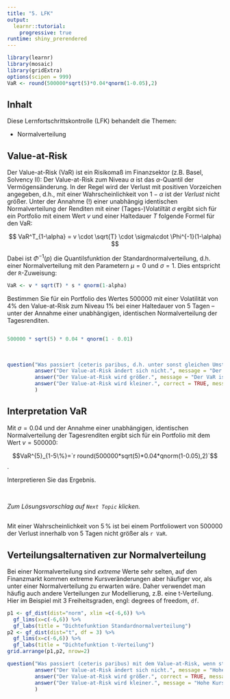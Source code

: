 ```yaml
---
title: "5. LFK"
output: 
  learnr::tutorial:
    progressive: true
runtime: shiny_prerendered
---
```



```r
library(learnr)
library(mosaic)
library(gridExtra)
options(scipen = 999)
VaR <- round(500000*sqrt(5)*0.04*qnorm(1-0.05),2)
```

## Inhalt

Diese Lernfortschrittskontrolle (LFK) behandelt die Themen:

- Normalverteilung


## Value-at-Risk

Der Value-at-Risk (VaR) ist ein Risikomaß im Finanzsektor (z.B. Basel, Solvency II): Der Value-at-Risk zum Niveau $\alpha$ ist das $\alpha$-Quantil der Vermögensänderung. In der Regel wird der Verlust mit positiven Vorzeichen angegeben, d.h., mit einer Wahrscheinlichkeit von $1-\alpha$ ist der *Verlust* nicht größer. Unter der Annahme (!) einer unabhängig identischen Normalverteilung der Renditen mit einer (Tages-)Volatiltät $\sigma$ ergibt sich für ein Portfolio mit einem Wert $v$ und einer Haltedauer $T$ folgende Formel für den VaR:

$$
VaR^T_{1-\alpha} = v \cdot \sqrt{T} \cdot \sigma\cdot \Phi^{-1}(1-\alpha)
$$

Dabei ist $\Phi^{-1}(p)$ die Quantilsfunktion der Standardnormalverteilung, d.h. einer Normalverteilung mit den Parametern $\mu=0$ und $\sigma=1$. Dies entspricht der `R`-Zuweisung:

```r
VaR <- v * sqrt(T) * s * qnorm(1-alpha)
```


Bestimmen Sie für ein Portfolio des Wertes $500000$ mit einer Volatilität von $4\%$ den Value-at-Risk zum Niveau $1\%$ bei einer Haltedauer von $5$ Tagen -- unter der Annahme einer unabhängigen, identischen Normalverteilung der Tagesrenditen.

```r

```

```r
500000 * sqrt(5) * 0.04 * qnorm(1 - 0.01)
```


<br>


```r
question("Was passiert (ceteris paribus, d.h. unter sonst gleichen Umständen) mit dem Value-at-Risk, wenn die Haltedauer verkürzt wird?",
         answer("Der Value-at-Risk ändert sich nicht.", message = "Der VaR ist auch eine Funktion von $T$."),
         answer("Der Value-at-Risk wird größer.", message = "Der VaR ist eine monton steigende Funktion von $T$."),
         answer("Der Value-at-Risk wird kleiner.", correct = TRUE, message = "Der VaR ist eine monton steigende Funktion von $T$.")
         )
```


## Interpretation VaR

Mit $\sigma=0.04$ und der Annahme einer unabhängigen, identischen Normalverteilung der Tagesrenditen ergibt sich für ein Portfolio mit dem Wert $v=500000$:

$$VaR^{5}_{1-5\%}=`r round(500000*sqrt(5)*0.04*qnorm(1-0.05),2)`$$.


Interpretieren Sie das Ergebnis.

<br>

*Zum Lösungsvorschlag auf `Next Topic` klicken.*

##

Mit einer Wahrscheinlichkeit von $5\,\%$ ist bei einem Portfoliowert von $500000$ der Verlust innerhalb von $5$ Tagen nicht größer als `r VaR`.

## Verteilungsalternativen zur Normalverteilung

Bei einer Normalverteilung sind *extreme* Werte sehr selten, auf den Finanzmarkt kommen extreme Kursveränderungen aber häufiger vor, als unter einer Normalverteilung zu erwarten wäre. Daher verwendet man häufig auch andere Verteilungen zur Modellierung, z.B. eine t-Verteilung. Hier im Beispiel mit 3 Freiheitsgraden, engl: degrees of freedom, `df`.

```r
p1 <- gf_dist(dist="norm", xlim =c(-6,6)) %>%
  gf_lims(x=c(-6,6)) %>%
  gf_labs(title = "Dichtefunktion Standardnormalverteilung")
p2 <- gf_dist(dist="t", df = 3) %>%
  gf_lims(x=c(-6,6)) %>%
  gf_labs(title = "Dichtefunktion t-Verteilung")
grid.arrange(p1,p2, nrow=2)
```


```r
question("Was passiert (ceteris paribus) mit dem Value-at-Risk, wenn statt einer Normalverteilung eine t-Verteilung verwendet wird?",
         answer("Der Value-at-Risk ändert sich nicht.", message = "Hohe Kursänderungen kommen bei einer t-Verteilung häufiger vor als bei einer Normalverteilung, die Quantile sind weiter von der $0$ entfernt."),
         answer("Der Value-at-Risk wird größer.", correct = TRUE, message = "Hohe Kursänderungen kommen bei einer t-Verteilung häufiger vor als bei einer Normalverteilung, die Quantile sind weiter von der $0$ entfernt."),
         answer("Der Value-at-Risk wird kleiner.", message = "Hohe Kursänderungen kommen bei einer t-Verteilung häufiger vor als bei einer Normalverteilung, die Quantile sind weiter von der $0$ entfernt.")
         )
```


